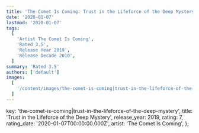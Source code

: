 ```yaml
---
title: 'The Comet Is Coming: Trust in the Lifeforce of the Deep Mystery (2019)'
date: '2020-01-07'
lastmod: '2020-01-07'
tags:
  [
    'Artist The Comet Is Coming',
    'Rated 3.5',
    'Release Year 2019',
    'Release Decade 2010',
  ]
summary: 'Rated 3.5'
authors: ['default']
images:
  [
    '/content/images/the-comet-is-coming|trust-in-the-lifeforce-of-the-deep-mystery.jpg',
  ]
---
```


  key: 'the-comet-is-coming|trust-in-the-lifeforce-of-the-deep-mystery',
  title: 'Trust in the Lifeforce of the Deep Mystery',
  release_year: 2019,
  rating: 7,
  rating_date: '2020-01-07T00:00:00.000Z',
  artist: 'The Comet Is Coming',
};

<MusicRating data={data} />
